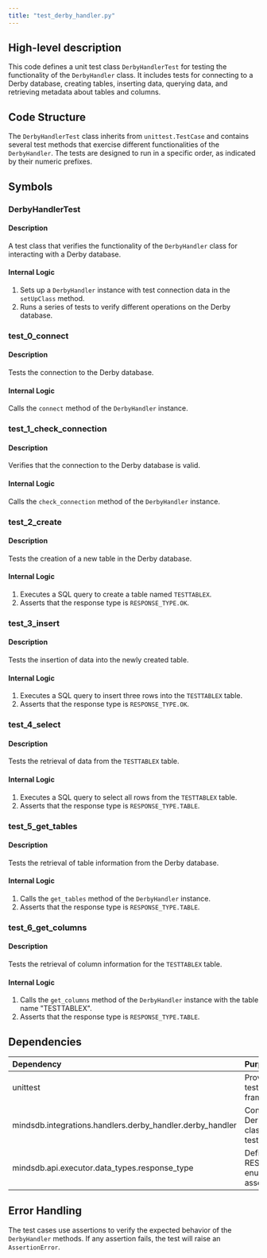 ```yaml
---
title: "test_derby_handler.py"
---
```


## High-level description
This code defines a unit test class `DerbyHandlerTest` for testing the functionality of the `DerbyHandler` class. It includes tests for connecting to a Derby database, creating tables, inserting data, querying data, and retrieving metadata about tables and columns.

## Code Structure
The `DerbyHandlerTest` class inherits from `unittest.TestCase` and contains several test methods that exercise different functionalities of the `DerbyHandler`. The tests are designed to run in a specific order, as indicated by their numeric prefixes.

## Symbols

### DerbyHandlerTest
#### Description
A test class that verifies the functionality of the `DerbyHandler` class for interacting with a Derby database.

#### Internal Logic
1. Sets up a `DerbyHandler` instance with test connection data in the `setUpClass` method.
2. Runs a series of tests to verify different operations on the Derby database.

### test_0_connect
#### Description
Tests the connection to the Derby database.

#### Internal Logic
Calls the `connect` method of the `DerbyHandler` instance.

### test_1_check_connection
#### Description
Verifies that the connection to the Derby database is valid.

#### Internal Logic
Calls the `check_connection` method of the `DerbyHandler` instance.

### test_2_create
#### Description
Tests the creation of a new table in the Derby database.

#### Internal Logic
1. Executes a SQL query to create a table named `TESTTABLEX`.
2. Asserts that the response type is `RESPONSE_TYPE.OK`.

### test_3_insert
#### Description
Tests the insertion of data into the newly created table.

#### Internal Logic
1. Executes a SQL query to insert three rows into the `TESTTABLEX` table.
2. Asserts that the response type is `RESPONSE_TYPE.OK`.

### test_4_select
#### Description
Tests the retrieval of data from the `TESTTABLEX` table.

#### Internal Logic
1. Executes a SQL query to select all rows from the `TESTTABLEX` table.
2. Asserts that the response type is `RESPONSE_TYPE.TABLE`.

### test_5_get_tables
#### Description
Tests the retrieval of table information from the Derby database.

#### Internal Logic
1. Calls the `get_tables` method of the `DerbyHandler` instance.
2. Asserts that the response type is `RESPONSE_TYPE.TABLE`.

### test_6_get_columns
#### Description
Tests the retrieval of column information for the `TESTTABLEX` table.

#### Internal Logic
1. Calls the `get_columns` method of the `DerbyHandler` instance with the table name "TESTTABLEX".
2. Asserts that the response type is `RESPONSE_TYPE.TABLE`.

## Dependencies
| Dependency | Purpose |
|:-----------|:--------|
| unittest | Provides the testing framework |
| mindsdb.integrations.handlers.derby_handler.derby_handler | Contains the DerbyHandler class being tested |
| mindsdb.api.executor.data_types.response_type | Defines the RESPONSE_TYPE enum used in assertions |

## Error Handling
The test cases use assertions to verify the expected behavior of the `DerbyHandler` methods. If any assertion fails, the test will raise an `AssertionError`.